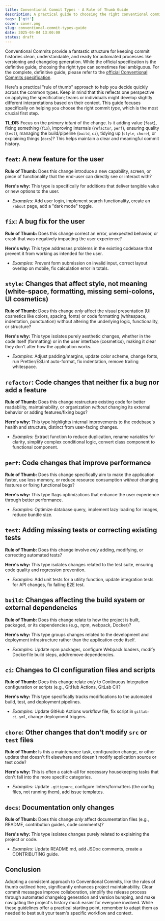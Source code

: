 ```yaml
---
title: Conventional Commit Types - A Rule of Thumb Guide
description: A practical guide to choosing the right conventional commit type, with clear rules of thumb and examples for each type — helping you write more meaningful commit messages.
tags: ['git']
cover: cover.png
slug: conventional-commit-types-guide
date: 2025-04-04 13:00:00
status: draft
---
```


Conventional Commits provide a fantastic structure for keeping commit histories clean, understandable, and ready for automated processes like versioning and changelog generation. While the official specification is the definitive guide, choosing the right type can sometimes feel ambiguous. For the complete, definitive guide, please refer to the [official Conventional Commits specification](https://www.conventionalcommits.org/).

Here's a practical "rule of thumb" approach to help you decide quickly across the common types. Keep in mind that this reflects one perspective on applying the specification; teams or individuals might develop slightly different interpretations based on their context. This guide focuses specifically on helping you choose the right commit _type_, which is the most crucial first step.

**TL;DR:** Focus on the _primary intent_ of the change. Is it adding value (`feat`), fixing something (`fix`), improving internals (`refactor`, `perf`), ensuring quality (`test`), managing the build/pipeline (`build`, `ci`), tidying up (`style`, `chore`), or explaining things (`docs`)? This helps maintain a clear and meaningful commit history.

## `feat`: A new feature for the user

**Rule of Thumb:** Does this change introduce a new capability, screen, or piece of functionality that the end-user can directly see or interact with?

**Here's why:** This type is specifically for additions that deliver tangible value or new options to the user.

- _Examples:_ Add user login, implement search functionality, create an `/about` page, add a "dark mode" toggle.

## `fix`: A bug fix for the user

**Rule of Thumb:** Does this change correct an error, unexpected behavior, or crash that was negatively impacting the user experience?

**Here's why:** This type addresses problems in the existing codebase that prevent it from working as intended for the user.

- _Examples:_ Prevent form submission on invalid input, correct layout overlap on mobile, fix calculation error in totals.

## `style`: Changes that affect style, not meaning (white-space, formatting, missing semi-colons, UI cosmetics)

**Rule of Thumb:** Does this change _only_ affect the visual presentation (UI cosmetics like colors, spacing, fonts) or code formatting (whitespace, indentation, punctuation) without altering the underlying logic, functionality, or structure?

**Here's why:** This type isolates purely aesthetic changes, whether in the code itself (formatting) or in the user interface (cosmetics), making it clear they don't alter how the application works.

- _Examples:_ Adjust padding/margins, update color scheme, change fonts, run Prettier/ESLint auto-format, fix indentation, remove trailing whitespace.

## `refactor`: Code changes that neither fix a bug nor add a feature

**Rule of Thumb:** Does this change restructure existing code for better readability, maintainability, or organization _without_ changing its external behavior or adding features/fixing bugs?

**Here's why:** This type highlights internal improvements to the codebase's health and structure, distinct from user-facing changes.

- _Examples:_ Extract function to reduce duplication, rename variables for clarity, simplify complex conditional logic, convert class component to functional component.

## `perf`: Code changes that improve performance

**Rule of Thumb:** Does this change specifically aim to make the application faster, use less memory, or reduce resource consumption _without_ changing features or fixing functional bugs?

**Here's why:** This type flags optimizations that enhance the user experience through better performance.

- _Examples:_ Optimize database query, implement lazy loading for images, reduce bundle size.

## `test`: Adding missing tests or correcting existing tests

**Rule of Thumb:** Does this change involve _only_ adding, modifying, or correcting automated tests?

**Here's why:** This type isolates changes related to the test suite, ensuring code quality and regression prevention.

- _Examples:_ Add unit tests for a utility function, update integration tests for API changes, fix failing E2E test.

## `build`: Changes affecting the build system or external dependencies

**Rule of Thumb:** Does this change relate to how the project is built, packaged, or its dependencies (e.g., npm, webpack, Docker)?

**Here's why:** This type groups changes related to the development and deployment infrastructure rather than the application code itself.

- _Examples:_ Update npm packages, configure Webpack loaders, modify Dockerfile build steps, add/remove dependencies.

## `ci`: Changes to CI configuration files and scripts

**Rule of Thumb:** Does this change relate _only_ to Continuous Integration configuration or scripts (e.g., GitHub Actions, GitLab CI)?

**Here's why:** This type specifically tracks modifications to the automated build, test, and deployment pipelines.

- _Examples:_ Update GitHub Actions workflow file, fix script in `gitlab-ci.yml`, change deployment triggers.

## `chore`: Other changes that don't modify `src` or `test` files

**Rule of Thumb:** Is this a maintenance task, configuration change, or other update that doesn't fit elsewhere and doesn't modify application source or test code?

**Here's why:** This is often a catch-all for necessary housekeeping tasks that don't fall into the more specific categories.

- _Examples:_ Update `.gitignore`, configure linters/formatters (the config files, not running them), add issue templates.

## `docs`: Documentation only changes

**Rule of Thumb:** Does this change _only_ affect documentation files (e.g., README, contribution guides, code comments)?

**Here's why:** This type isolates changes purely related to explaining the project or code.

- _Examples:_ Update README.md, add JSDoc comments, create a CONTRIBUTING guide.

## Conclusion

Adopting a consistent approach to Conventional Commits, like the rules of thumb outlined here, significantly enhances project maintainability. Clear commit messages improve collaboration, simplify the release process through automated changelog generation and version bumping, and make navigating the project's history much easier for everyone involved. While these guidelines offer a practical starting point, remember to adapt them as needed to best suit your team's specific workflow and context.
